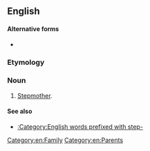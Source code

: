 ==English==

====Alternative forms====
*{{l|en|stepmum}} {{q|Britain, Australia, Canada, New England}}

===Etymology===
{{prefix|step|mom|lang=en}}

===Noun===
{{en-noun}}

# {{lb|en|US|informal}} [[stepmother|Stepmother]].

====See also====
* [[:Category:English words prefixed with step-]]
[[Category:en:Family]]
[[Category:en:Parents]]